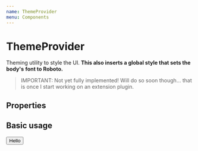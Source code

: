```yaml
---
name: ThemeProvider
menu: Components
---
```



# ThemeProvider

Theming utility to style the UI. **This also inserts a global style that sets the body's**
**font to Roboto.**

> IMPORTANT: Not yet fully implemented! Will do so soon though... that is
> once I start working on an extension plugin.

## Properties

<Props of={ThemeProvider} />

## Basic usage

<Playground>
  <ThemeProvider theme={{}}>
    <Button>Hello</Button>
  </ThemeProvider>
</Playground>
